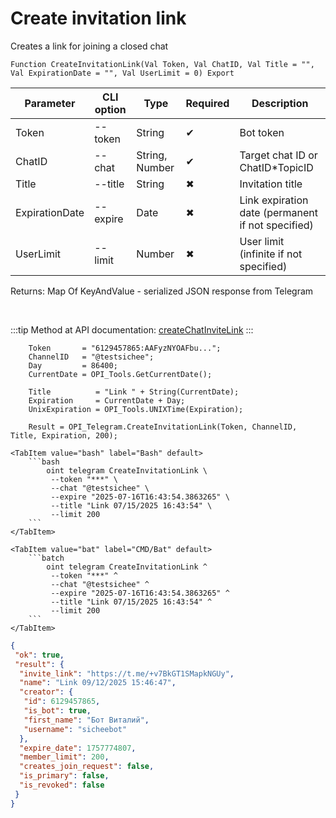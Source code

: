 ﻿---
sidebar_position: 3
description: Create invitation link and other functions to work with Telegram in the Open Integration Package, a free open-source integration library for 1C:Enterprise 8, OneScript and CLI
keywords: [1C, 1С, 1С:Enterprise, 1С:Enterprise 8.3, API, Integration, Services, Exchange, OneScript, CLI, Telegram]
---


# Create invitation link
 Creates a link for joining a closed chat



`Function CreateInvitationLink(Val Token, Val ChatID, Val Title = "", Val ExpirationDate = "", Val UserLimit = 0) Export`

  | Parameter | CLI option | Type | Required | Description |
  |-|-|-|-|-|
  | Token | --token | String | &#x2714; | Bot token |
  | ChatID | --chat | String, Number | &#x2714; | Target chat ID or ChatID*TopicID |
  | Title | --title | String | &#x2716; | Invitation title |
  | ExpirationDate | --expire | Date | &#x2716; | Link expiration date (permanent if not specified) |
  | UserLimit | --limit | Number | &#x2716; | User limit (infinite if not specified) |

  
  Returns:  Map Of KeyAndValue - serialized JSON response from Telegram

<br/>

:::tip
Method at API documentation: [createChatInviteLink](https://core.telegram.org/bots/api#createchatinvitelink)
:::
<br/>



```bsl title="1C:Enterprise/OneScript code example"
    Token       = "6129457865:AAFyzNYOAFbu...";
    ChannelID   = "@testsichee";
    Day         = 86400;
    CurrentDate = OPI_Tools.GetCurrentDate();

    Title          = "Link " + String(CurrentDate);
    Expiration     = CurrentDate + Day;
    UnixExpiration = OPI_Tools.UNIXTime(Expiration);

    Result = OPI_Telegram.CreateInvitationLink(Token, ChannelID, Title, Expiration, 200);
```
 

 <Tabs>
  
    <TabItem value="bash" label="Bash" default>
        ```bash
            oint telegram CreateInvitationLink \
             --token "***" \
             --chat "@testsichee" \
             --expire "2025-07-16T16:43:54.3863265" \
             --title "Link 07/15/2025 16:43:54" \
             --limit 200
        ```
    </TabItem>
  
    <TabItem value="bat" label="CMD/Bat" default>
        ```batch
            oint telegram CreateInvitationLink ^
             --token "***" ^
             --chat "@testsichee" ^
             --expire "2025-07-16T16:43:54.3863265" ^
             --title "Link 07/15/2025 16:43:54" ^
             --limit 200
        ```
    </TabItem>
</Tabs>


```json title="Result"
{
 "ok": true,
 "result": {
  "invite_link": "https://t.me/+v7BkGT1SMapkNGUy",
  "name": "Link 09/12/2025 15:46:47",
  "creator": {
   "id": 6129457865,
   "is_bot": true,
   "first_name": "Бот Виталий",
   "username": "sicheebot"
  },
  "expire_date": 1757774807,
  "member_limit": 200,
  "creates_join_request": false,
  "is_primary": false,
  "is_revoked": false
 }
}
```
